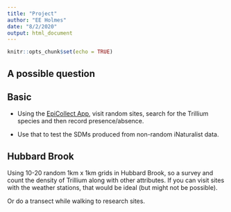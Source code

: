 ```yaml
---
title: "Project"
author: "EE Holmes"
date: "8/2/2020"
output: html_document
---
```


```r
knitr::opts_chunk$set(echo = TRUE)
```

## A possible question


## Basic

* Using the [EpiCollect App](https://five.epicollect.net/), visit random sites, search for the Trillium species and then record presence/absence.

* Use that to test the SDMs produced from non-random iNaturalist data.

## Hubbard Brook

Using 10-20 random 1km x 1km grids in Hubbard Brook, so a survey and count the density of Trillium along with other attributes. If you can visit sites with the weather stations, that would be ideal (but might not be possible).

Or do a transect while walking to research sites.
